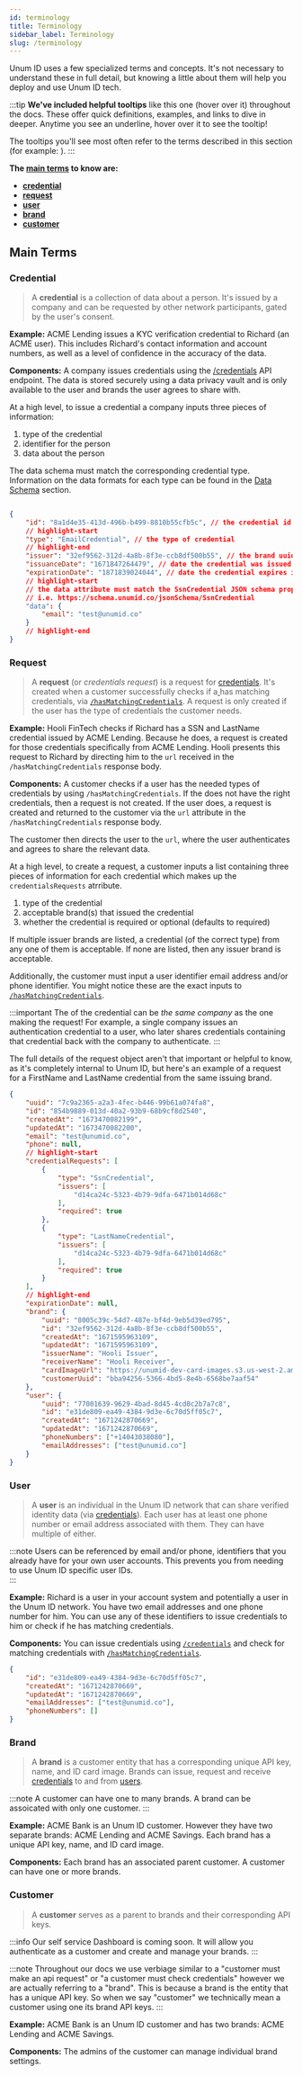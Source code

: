 ```yaml
---
id: terminology
title: Terminology
sidebar_label: Terminology
slug: /terminology
---
```



Unum ID uses a few specialized terms and concepts. It's not necessary to understand these in full detail, but knowing a little about them will help you deploy and use Unum ID tech.

:::tip
**We've included helpful tooltips** like <Tip text="Whoa, a tooltip! 😎">this one</Tip> (hover over it) throughout the docs. These offer quick definitions, examples, and links to dive in deeper. Anytime you see an underline, hover over it to see the tooltip!

The tooltips you'll see most often refer to the terms described in this section (for example: <Tip type="credential"/>).
:::

**The [main terms](#main-terms) to know are:**

- **[credential](#credential)**
- **[request](#request)**
- **[user](#user)**
- **[brand](#brand)**
- **[customer](#customer)**

## Main Terms

### Credential

> A **credential** is a collection of data about a person. It's issued by a company and can be requested by other network participants, gated by the user's consent.

**Example:** ACME Lending issues a KYC verification credential to Richard (an ACME user). This includes Richard's contact information and account numbers, as well as a level of confidence in the accuracy of the data.

**Components:** A company issues credentials using the [/credentials](/api-overview#issue-credentials) API endpoint. The data is stored securely using a data privacy vault and is only available to the user and brands the user agrees to share with.

At a high level, to issue a credential a company inputs three pieces of information:
1. type of the credential
2. identifier for the person 
3. data about the person

The data schema must match the corresponding credential type. Information on the data formats for each type can be found in the [Data Schema](/schema) section.

```json

{
    "id": "8a1d4e35-413d-496b-b499-8810b55cfb5c", // the credential id
    // highlight-start
    "type": "EmailCredential", // the type of credential
    // highlight-end
    "issuer": "32ef9562-312d-4a8b-8f3e-ccb8df500b55", // the brand uuid of the issuer
    "issuanceDate": "1671847264479", // date the credential was issued in milliseconds since unix epoch
    "expirationDate": "1871839024044", // date the credential expires in milliseconds since unix epoch
    // highlight-start
    // the data attribute must match the SsnCredential JSON schema properties as mentioned in the Data Schema section.
    // i.e. https://schema.unumid.co/jsonSchema/SsnCredential
    "data": {
        "email": "test@unumid.co"
    }
    // highlight-end
}
```

### Request 

> A **request** (or <i>credentials request</i>) is a request for <a href="/terminology#credential"><Tip type="credential">credentials</Tip></a>. It's created when a customer successfully checks if a<a href="/terminology#user"> <Tip type="user"/></a> has matching credentials, via [`/hasMatchingCredentials`](/api-overview#check-user-credentials). A request is only created if the user has the type of credentials the customer needs.

**Example:** Hooli FinTech checks if Richard has a SSN and LastName credential issued by ACME Lending. Because he does, a request is created for those credentials specifically from ACME Lending. Hooli presents this request to Richard by directing him to the `url` received in the `/hasMatchingCredentials` response body.

**Components:** A customer checks if a user has the needed types of credentials by using `/hasMatchingCredentials`. If the <Tip type="user"/> does not have the right credentials, then a request is not created. If the user does, a request is created and returned to the customer via the `url` attribute in the `/hasMatchingCredentials` response body. 

The customer then directs the user to the `url`, where the user authenticates and agrees to share the relevant data.

At a high level, to create a request, a customer inputs a list containing three pieces of information for each credential which makes up the `credentialsRequests` atrribute.
1. type of the credential
2. acceptable <Tip type="brand">brand(s)</Tip> that issued the credential
3. whether the credential is required or optional (defaults to required)

If multiple issuer brands are listed, a credential (of the correct type) from any one of them is acceptable. If none are listed, then any issuer brand is acceptable.

Additionally, the customer must input a user identifier email address and/or phone identifier. You might notice these are the exact inputs to [`/hasMatchingCredentials`](/api-overview#check-user-credentials).

:::important
The <Tip type="brand"/> of the credential can be *the same company* as the one making the request! For example, a single company issues an authentication credential to a user, who later shares credentials containing that credential back with the company to authenticate.
:::

The full details of the request object aren't that important or helpful to know, as it's completely internal to Unum ID, but here's an example of a request for a FirstName and LastName credential from the same issuing brand.

```json
{
    "uuid": "7c9a2365-a2a3-4fec-b446-99b61a074fa8",
    "id": "854b9889-013d-40a2-93b9-68b9cf8d2540",
    "createdAt": "1673470082199",
    "updatedAt": "1673470082200",
    "email": "test@unumid.co",
    "phone": null,
    // highlight-start
    "credentialRequests": [
        {
            "type": "SsnCredential",
            "issuers": [
                "d14ca24c-5323-4b79-9dfa-6471b014d68c"
            ],
            "required": true
        },
        {
            "type": "LastNameCredential",
            "issuers": [
                "d14ca24c-5323-4b79-9dfa-6471b014d68c"
            ],
            "required": true
        }
    ],
    // highlight-end
    "expirationDate": null,
    "brand": {
        "uuid": "8005c39c-54d7-487e-bf4d-9eb5d39ed795",
        "id": "32ef9562-312d-4a8b-8f3e-ccb8df500b55",
        "createdAt": "1671595963109",
        "updatedAt": "1671595963109",
        "issuerName": "Hooli Issuer",
        "receiverName": "Hooli Receiver",
        "cardImageUrl": "https://unumid-dev-card-images.s3.us-west-2.amazonaws.com/ID+Card+-+Hooli.svg",
        "customerUuid": "bba94256-5366-4bd5-8e4b-6568be7aaf54"
    },
    "user": {
        "uuid": "77001639-9629-4bad-8d45-4cd0c2b7a7c8",
        "id": "e31de809-ea49-4384-9d3e-6c70d5ff05c7",
        "createdAt": "1671242870669",
        "updatedAt": "1671242870669",
        "phoneNumbers": ["+14043038080"],
        "emailAddresses": ["test@unumid.co"]
    }
}
```

### User

> A **user** is an individual in the Unum ID network that can share verified identity data (via <a href="/terminology#credential"><Tip type="credential">credentials</Tip></a>). Each user has at least one phone number or email address associated with them. They can have multiple of either.

:::note
Users can be referenced by email and/or phone, identifiers that you already have for your own user accounts. This prevents you from needing to use Unum ID specific user IDs.  
:::

**Example:** Richard is a user in your account system and potentially a user in the Unum ID network. You have two email addresses and one phone number for him. You can use any of these identifiers to issue credentials to him or check if he has matching credentials.

**Components:** You can issue credentials using [`/credentials`](/api-overview#issue-credentials) and check for matching credentials with [`/hasMatchingCredentials`](/api-overview#check-user-credentials).

```json
{
    "id": "e31de809-ea49-4384-9d3e-6c70d5ff05c7",
    "createdAt": "1671242870669",
    "updatedAt": "1671242870669",
    "emailAddresses": ["test@unumid.co"],
    "phoneNumbers": []
}
```

### Brand

> A **brand** is a customer entity that has a corresponding unique API key, name, and ID card image. Brands can issue, request and receive <a href="/terminology#credential">credentials</a> to and from <a href="/terminology#user">users</a>.

:::note
A customer can have one to many brands. A brand can be assoicated with only one customer.
:::

**Example:** ACME Bank is an Unum ID customer. However they have two separate brands: ACME Lending and ACME Savings. Each brand has a unique API key, name, and ID card image.

**Components:** Each brand has an associated parent customer. A customer can have one or more brands.

### Customer

> A **customer** serves as a parent to brands and their corresponding API keys.

:::info
Our self service Dashboard is coming soon. It will allow you authenticate as a customer and create and manage your <Tip type="brand">brands</Tip>.
:::

:::note
Throughout our docs we use verbiage similar to a "customer must make an api request" or "a customer must check credentials" however we are actually referring to a "brand". This is because a brand is the entity that has a unique API key. So when we say "customer" we technically mean a customer using one its brand API keys.
:::

**Example:** ACME Bank is an Unum ID customer and has two brands: ACME Lending and ACME Savings.

**Components:** The admins of the customer can manage individual <Tip type="brand">brand</Tip> settings.
